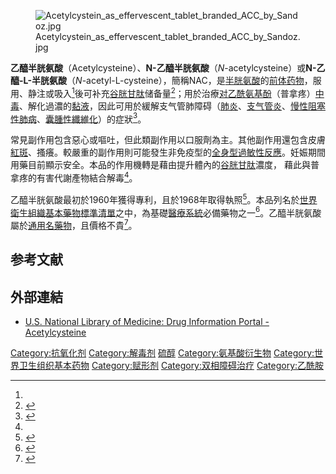 {{noteTA|G1=LS}}
{{medical}}{{Drugbox
| Watchedfields = changed
| verifiedrevid = 443366456
| IUPAC_name = (2''R'')-2-acetamido-3-sulfanylpropanoic acid<ref>{{cite web|title=L-Cysteine, N-acetyl- - Compound Summary|url=http://pubchem.ncbi.nlm.nih.gov/summary/summary.cgi?cid=581|work=PubChem Compound|publisher=National Center for Biotechnology Information|accessdate=2012-01-09|location=USA|date=2005-03-25|at=Identification|archive-date=2014-01-12|archive-url=https://web.archive.org/web/20140112235508/http://pubchem.ncbi.nlm.nih.gov/summary/summary.cgi?cid=581|dead-url=no}}</ref>
| image = Acetylcysteine2DACS.svg
| width = 125
| image2 = Acetylcysteine 3D.png
| width2 =
| drug_name =
| caption =

<!-- Clinical data -->
| pronounce  = {{IPAc-en|ə|ˌ|s|ɛ|t|əl|ˈ|s|ɪ|s|t|iː|n}}
| tradename = Acetadote, Fluimucil, Mucomyst, others
| Drugs.com = {{drugs.com|monograph|acetylcysteine}}
| MedlinePlus =
| licence_EU = <!-- EMA requires brand name -->
| licence_US = Acetylcysteine
| DailyMedID = 5558a5f5-e821-473b-7d8a-5d33d09f0586
| pregnancy_AU = B2
| pregnancy_US = B
| legal_AU = S2
| legal_CA = <!-- OTC, Rx-only, Schedule I, II, III, IV, V, VI, VII, VIII -->
| legal_US = OTC 
| legal_US_comment = (by mouth), Rx-only (IV, inhalation)
| legal_CN = OTC-A
| legal_CN_comment = （仅限口服颗粒）。口服胶囊、吸入式溶液、注射液为处方药
| routes_of_administration = By mouth, injection, inhalation

<!-- Pharmacokinetic data -->
| bioavailability = 10% (Oral)<ref>{{cite book | last1 = Stockley | first1 = Robert A. | name-list-format = vanc | title = Chronic Obstructive Pulmonary Disease a Practical Guide to Management. | date = 2008 | publisher = John Wiley & Sons | location = Chichester | isbn = 9780470755280 | page = 750 | url = https://books.google.ca/books?id=y9li1geShyYC&pg=PA750 | access-date = 2017-03-15 | archive-date = 2016-03-05 | archive-url = https://web.archive.org/web/20160305050509/https://books.google.ca/books?id=y9li1geShyYC&pg=PA750 | dead-url = no }}</ref>
| protein_bound = 50 to 83%<ref name=AHFS2015/>
| metabolism = [[肝臟|肝臟]]<ref name=AHFS2015/>
| elimination_half-life = 5.6 hours<ref name = DMI>{{cite web|title=ACETADOTE (acetylcysteine) injection, solution [Cumberland Pharmaceuticals Inc.]|work=DailyMed|publisher=Cumberland Pharmaceuticals Inc.|date=June 2013|accessdate=2013-11-08|url=http://dailymed.nlm.nih.gov/dailymed/lookup.cfm?setid=472f158a-5ab9-4308-8e49-1116e6ea3d39|archive-date=2014-01-13|archive-url=https://web.archive.org/web/20140113001430/http://dailymed.nlm.nih.gov/dailymed/lookup.cfm?setid=472f158a-5ab9-4308-8e49-1116e6ea3d39|dead-url=no}}</ref>
| excretion = Renal (30%),<ref name=AHFS2015/> faecal (3%)

<!-- Identifiers -->
| CAS_number_Ref = {{cascite|correct|??}}
| CAS_number = 616-91-1
| CAS_supplemental =
| ATC_prefix = R05
| ATC_suffix = CB01
| ATC_supplemental = {{ATC|S01|XA08}} {{ATC|V03|AB23}}
|  PubChem = 12035
| PubChemSubstance =
| IUPHAR_ligand =
| DrugBank_Ref = {{drugbankcite|correct|drugbank}}
| DrugBank = DB06151
| ChemSpiderID_Ref = {{chemspidercite|correct|chemspider}}
|  ChemSpiderID = 11540
| UNII_Ref = {{fdacite|correct|FDA}}
| UNII = WYQ7N0BPYC
| KEGG_Ref = {{keggcite|correct|kegg}}
| KEGG = D00221
| ChEBI_Ref = {{ebicite|correct|EBI}}
| ChEBI = 28939
| ChEMBL_Ref = {{ebicite|correct|EBI}}
| ChEMBL = 600
| synonyms =

<!-- Chemical data -->
| chemical_formula =
| C=5 | H=9 | Ag= | As= | Au= | B= | Bi= | Br= | Cl= | Co= | F= | Fe= | Gd= | I=
| K= | Mn= | N=1 | Na= | O=3 | P= | Pt= | S=1 | Sb= | Se= | Sr= | Tc= | Zn= | charge=
| molecular_weight = 163.195
| smiles            = C/C(=N/[C@@H](CS)C(=O)O)/O
| StdInChI_Ref = {{stdinchicite|correct|chemspider}}
| StdInChI_comment =
| StdInChIKey_Ref = {{stdinchicite|correct|chemspider}}
| StdInChI          = 1S/C5H9NO3S/c1-3(7)6-4(2-10)5(8)9/h4,10H,2H2,1H3,(H,6,7)(H,8,9)/t4-/m0/s1
| StdInChIKey       = PWKSKIMOESPYIA-BYPYZUCNSA-N
| density = 
| melting_point = 109
| melting_high = 110
| melting_notes =<ref name=sial>{{cite web|title=N-ACETYL-L-CYSTEINE Product Information|url=https://www.sigmaaldrich.com/content/dam/sigma-aldrich/docs/Sigma-Aldrich/Product_Information_Sheet/a7250pis.pdf|website=Sigma|publisher=Sigma-aldrich|accessdate=2014-11-09|deadurl=yes|archiveurl=https://web.archive.org/web/20140611120709/http://www.sigmaaldrich.com/content/dam/sigma-aldrich/docs/Sigma-Aldrich/Product_Information_Sheet/a7250pis.pdf|archivedate=2014-06-11}}</ref>
| boiling_point = 
| boiling_notes =
| solubility = 
| specific_rotation = +5 ° (c = 3% in water)<ref name=sial/>
| sec_combustion =
}}
[[File:Acetylcystein_as_effervescent_tablet_branded_ACC_by_Sandoz.jpg|thumb]]
<!-- Definition and uses -->

'''乙醯半胱氨酸'''（Acetylcysteine）、'''N-乙醯半胱氨酸'''（''N''-acetylcysteine）或'''N-乙醯-L-半胱氨酸'''（''N''-acetyl-L-cysteine），簡稱NAC，是[[半胱氨酸|半胱氨酸]]的[[前体药物|前体药物]]，服用、静注或吸入<ref name=AHFS2015/>後可补充[[谷胱甘肽|谷胱甘肽]]储备量<ref>{{cite web|title=PRODUCT INFORMATION ACETADOTE® CONCENTRATED INJECTION|work=TGA eBusiness Services|publisher=Phebra Pty Ltd|url=https://www.ebs.tga.gov.au/ebs/picmi/picmirepository.nsf/pdf?OpenAgent&id=CP-2010-PI-03960-3|format=PDF|date=2013-01-16|access-date=2013-11-08|url-status=live|archive-url=https://web.archive.org/web/20170908143219/https://www.ebs.tga.gov.au/ebs/picmi/picmirepository.nsf/pdf?OpenAgent&id=CP-2010-PI-03960-3|archive-date=2017-09-08}}</ref>；用於治療[[对乙酰氨基酚|对乙酰氨基酚]]（普拿疼）[[对乙酰氨基酚中毒|中毒]]、解化過濃的[[黏液|黏液]]，因此可用於緩解支气管肺障碍（[[肺炎|肺炎]]、[[支气管炎|支气管炎]]、[[慢性阻塞性肺病|慢性阻塞性肺病]]、[[囊腫性纖維化|囊腫性纖維化]]）的症狀<ref name=AHFS2015>{{cite web|title=Acetylcysteine|url=http://www.drugs.com/monograph/acetylcysteine.html|publisher=The American Society of Health-System Pharmacists|accessdate=2015-08-22|archive-date=2016-03-03|archive-url=https://web.archive.org/web/20160303230205/http://www.drugs.com/monograph/acetylcysteine.html|dead-url=no}}</ref>。

<!-- Side effects and mechanism -->
常見副作用包含惡心或嘔吐，但此類副作用以口服劑為主。其他副作用還包含皮膚[[紅斑|紅斑]]、搔癢。較嚴重的副作用則可能發生非免疫型的[[全身型過敏性反應|全身型過敏性反應]]。妊娠期間用藥目前顯示安全。本品的作用機轉是藉由提升體內的[[谷胱甘肽|谷胱甘肽]]濃度， 藉此與普拿疼的有害代謝產物結合解毒<ref name=AHFS2015/>。

<!-- History, society and culture -->
乙醯半胱氨酸最初於1960年獲得專利，且於1968年取得執照<ref>{{cite book|url=https://books.google.ca/books?id=FjKfqkaKkAAC&pg=PA544|title=Analogue-Based Drug Discovery|last2=Ganellin|first2=C. Robin|date=2006|publisher=Wiley-VCH|isbn=9783527607495|location=Weinheim|page=544|last1=Fischer|first1=János|name-list-format=vanc|access-date=2017-03-15|archive-date=2020-02-07|archive-url=https://web.archive.org/web/20200207013110/https://books.google.ca/books?id=FjKfqkaKkAAC&pg=PA544|dead-url=no}}</ref>。本品列名於[[世界衛生組織基本藥物標準清單|世界衛生組織基本藥物標準清單]]之中，為基礎[[醫療系統|醫療系統]]必備藥物之一<ref name="WHO19th">{{cite web|url=http://www.who.int/medicines/publications/essentialmedicines/EML_2015_FINAL_amended_NOV2015.pdf?ua=1|title=WHO Model List of Essential Medicines (19th List)|accessdate=2016-12-08|date=April 2015|work=World Health Organization|archive-date=2016-12-13|archive-url=https://web.archive.org/web/20161213052708/http://www.who.int/medicines/publications/essentialmedicines/EML_2015_FINAL_amended_NOV2015.pdf?ua=1|dead-url=no}}</ref>。乙醯半胱氨酸屬於[[通用名藥物|通用名藥物]]，且價格不貴<ref>{{cite book|url=https://books.google.ca/books?id=oeYjAwAAQBAJ&pg=PT44|title=Top 100 drugs : clinical pharmacology and practical prescribing|date=2014|isbn=9780702055157|page=Acetylcysteine|last1=Baker|first1=Emma|name-list-format=vanc|access-date=2017-03-15|archive-date=2017-08-13|archive-url=https://web.archive.org/web/20170813185441/https://books.google.ca/books?id=oeYjAwAAQBAJ&pg=PT44|dead-url=no}}</ref>。

==参考文献==
{{reflist}}

== 外部連結 ==
* [http://druginfo.nlm.nih.gov/drugportal/dpdirect.jsp?name=Acetylcysteine U.S. National Library of Medicine: Drug Information Portal - Acetylcysteine]{{Wayback|url=http://druginfo.nlm.nih.gov/drugportal/dpdirect.jsp?name=Acetylcysteine |date=20130222103114 }}

{{Antioxidants}}
{{Antidotes}}
{{Portal bar|醫學}}

[[Category:抗氧化剂|Category:抗氧化剂]]
[[Category:解毒剂|Category:解毒剂]]
[[Category:硫醇|硫醇]]
[[Category:氨基酸衍生物|Category:氨基酸衍生物]]
[[Category:世界卫生组织基本药物|Category:世界卫生组织基本药物]]
[[Category:赋形剂|Category:赋形剂]]
[[Category:双相障碍治疗|Category:双相障碍治疗]]
[[Category:乙酰胺|Category:乙酰胺]]